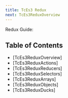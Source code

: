 ```yaml
---
title: TcEs3 Redux
next: TcEs3ReduxOverview
---
```


Redux Guide:

## Table of Contents

- [TcEs3ReduxOverview]
- [TcEs3ReduxActions]
- [TcEs3ReduxReducers]
- [TcEs3ReduxSelectors]
- [TcEs3ReduxArrays]
- [TcEs3ReduxObjects]
- [TcEs3ReduxDucks]
